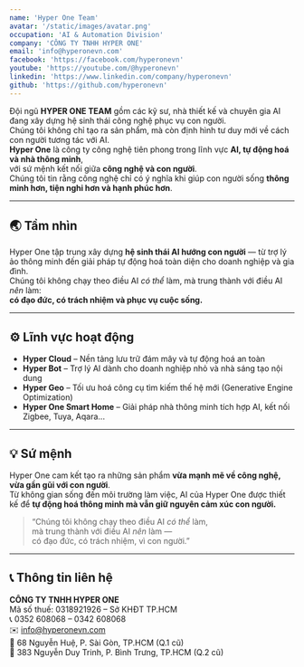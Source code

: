 ```yaml
---
name: 'Hyper One Team'
avatar: '/static/images/avatar.png'
occupation: 'AI & Automation Division'
company: 'CÔNG TY TNHH HYPER ONE'
email: 'info@hyperonevn.com'
facebook: 'https://facebook.com/hyperonevn'
youtube: 'https://youtube.com/@hyperonevn'
linkedin: 'https://www.linkedin.com/company/hyperonevn'
github: 'https://github.com/hyperonevn'
---
```


Đội ngũ **HYPER ONE TEAM** gồm các kỹ sư, nhà thiết kế và chuyên gia AI đang xây dựng hệ sinh thái công nghệ phục vụ con người.  
Chúng tôi không chỉ tạo ra sản phẩm, mà còn định hình tư duy mới về cách con người tương tác với AI.  
**Hyper One** là công ty công nghệ tiên phong trong lĩnh vực **AI, tự động hoá và nhà thông minh**,  
với sứ mệnh kết nối giữa **công nghệ và con người**.  
Chúng tôi tin rằng công nghệ chỉ có ý nghĩa khi giúp con người sống **thông minh hơn, tiện nghi hơn và hạnh phúc hơn**.

---

## 🌏 Tầm nhìn

Hyper One tập trung xây dựng **hệ sinh thái AI hướng con người** — từ trợ lý ảo thông minh đến giải pháp tự động hoá toàn diện cho doanh nghiệp và gia đình.  
Chúng tôi không chạy theo điều AI *có thể* làm, mà trung thành với điều AI *nên* làm:  
**có đạo đức, có trách nhiệm và phục vụ cuộc sống.**

---

## ⚙️ Lĩnh vực hoạt động

- **Hyper Cloud** – Nền tảng lưu trữ đám mây và tự động hoá an toàn  
- **Hyper Bot** – Trợ lý AI dành cho doanh nghiệp nhỏ và nhà sáng tạo nội dung  
- **Hyper Geo** – Tối ưu hoá công cụ tìm kiếm thế hệ mới (Generative Engine Optimization)  
- **Hyper One Smart Home** – Giải pháp nhà thông minh tích hợp AI, kết nối Zigbee, Tuya, Aqara...  

---

## 💡 Sứ mệnh

Hyper One cam kết tạo ra những sản phẩm **vừa mạnh mẽ về công nghệ, vừa gần gũi với con người**.  
Từ không gian sống đến môi trường làm việc, AI của Hyper One được thiết kế để **tự động hoá thông minh mà vẫn giữ nguyên cảm xúc con người.**

> “Chúng tôi không chạy theo điều AI *có thể* làm,  
> mà trung thành với điều AI *nên* làm —  
> có đạo đức, có trách nhiệm, vì con người.”

---

## 📞 Thông tin liên hệ

**CÔNG TY TNHH HYPER ONE**  
Mã số thuế: 0318921926 – Sở KHĐT TP.HCM  
📞 0352 608068 – 0342 608068  
✉️ info@hyperonevn.com  
📍 68 Nguyễn Huệ, P. Sài Gòn, TP.HCM (Q.1 cũ)  
📍 383 Nguyễn Duy Trinh, P. Bình Trưng, TP.HCM (Q.2 cũ)

